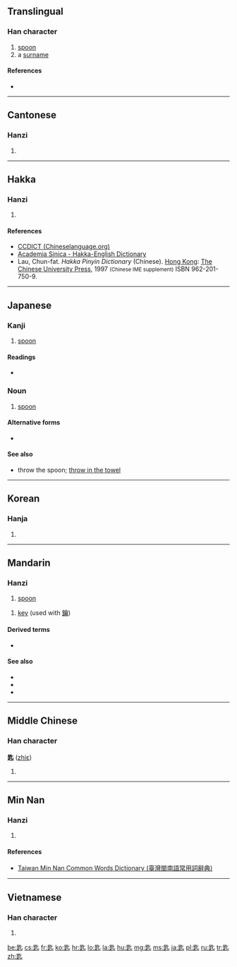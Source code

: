 ==Translingual==

===Han character===
{{Han char|rn=21|rad=匕|as=09|sn=11|four=6180<sub>1</sub>|canj=日人心 (AOP)|ids=⿺[[是]][[匕]]}}

# [[spoon]]
# a [[surname]]

====References====
* {{Han ref|kx=0153.050|dkj=02590|dj=0344.200|hdz=10263.020|uh=5319|ud=21273|bh=B0CD|bd=45261}}

----

==Cantonese==

===Hanzi===
{{yue-hanzi|jyut=[[ci4]], [[si4]]|y=chi4, si4}}

# {{defn|lang=yue|sort=匕09}}

----

==Hakka==

===Hanzi===
{{hak-hanzi|poj=shî|gd=s'i<sup>2</sup> [Hailu, Kwangtung]; she<sup>2</sup>, shi<sup>2</sup>, tshe<sup>2</sup>, tsh'i<sup>2</sup> [Meixian]; sii<sup>2</sup> [Siyan]; ts'i<sup>2</sup>, si<sup>2</sup> [Bao'an, Hong Kong]; ts'i<sup>2</sup> [Dongguan]|hpy=ci2, si2}}

# {{defn|lang=hak|sort=匕09}}

====References====
*[http://chinalanguage.com/dictionaries/?mode=view&view=chardict&query=%E5%8C%99 CCDICT (Chineselanguage.org)]
*[http://minhakka.ling.sinica.edu.tw/bkg/hakyin/search.php?DETAIL=1&LIMIT=id=35836&dbname=su_tian_1&graph=2 Academia Sinica - Hakka-English Dictionary]
*Lau, Chun-fat. ''Hakka Pinyin Dictionary'' (Chinese). [[Hong Kong]]: [[w:Chinese University of Hong Kong|The Chinese University Press]], 1997 <small>(Chinese IME supplement)</small> ISBN 962-201-750-9.

----

==Japanese==

===Kanji===
{{ja-kanji|grade=|rs=匕09}}

# [[spoon]]

====Readings====
* {{ja-readings|kanon=[[し]] (shi)|goon=[[じ]] (ji)|kun=[[さじ]] (saji)}}

===Noun===
{{ja-noun|さじ}} 

# [[spoon]]
#: {{ja-usex|私たちは'''さじ'''でスープを飲む。|わたしたち は '''さじ''' で スープ を のむ。|We eat soup with a '''spoon'''.}}

====Alternative forms====
* {{l|ja|匕}}

====See also====
* {{l|ja|匙を投げる}} {{sense|idiom}} throw the spoon; [[throw in the towel]]
----

==Korean==

===Hanja===
{{ko-hanja|hangeul=시|rv=si|mr=si}}

# {{defn|lang=ko|sort=匕09}}

----

==Mandarin==

===Hanzi===
{{cmn-hanzi|pin=[[chí]] ([[chi2]])|wg=ch'ih<sup>2</sup>}}

# {{defn|lang=cmn|sort=匕09}} [[spoon]]
{{cmn-hanzi|pin=[[shi]] ([[shi5]])|wg=shih<sup>5</sup>}}
# {{defn|lang=cmn|sort=}} [[key]] (used with [[鑰]])

====Derived terms====
* {{l|cmn|匙子|tr=chízi}}

====See also====
* {{l|cmn|调羹|tr=tiáogēng}}
* {{l|cmn|勺子|tr=sháozi}}
* {{l|cmn|汤池|tr=tāngchí}}

----

==Middle Chinese==

===Han character===
'''匙''' ([[zhiɛ]])

# {{defn|lang=zhx-mid|sort=匕09}}

----

==Min Nan==

===Hanzi===
{{nan-hanzi|poj=[[sî]]}}

# {{defn|lang=nan|sort=匕09}}

====References====
*[http://twblg.dict.edu.tw/holodict_new/result_detail.jsp?n_no=7032&curpage=1&sample=%E5%8C%99&radiobutton=1&querytarget=1&limit=20&pagenum=1&rowcount=9 Taiwan Min Nan Common Words Dictionary (臺灣閩南語常用詞辭典)]

----

==Vietnamese==

===Han character===
{{vi-hantu|[[thi]], [[thìa]], [[thì]], [[chuỷ]]|rs=匕09}}

# {{defn|lang=vi|sort=匕09}}

[[be:匙]]
[[cs:匙]]
[[fr:匙]]
[[ko:匙]]
[[hr:匙]]
[[lo:匙]]
[[la:匙]]
[[hu:匙]]
[[mg:匙]]
[[ms:匙]]
[[ja:匙]]
[[pl:匙]]
[[ru:匙]]
[[tr:匙]]
[[zh:匙]]